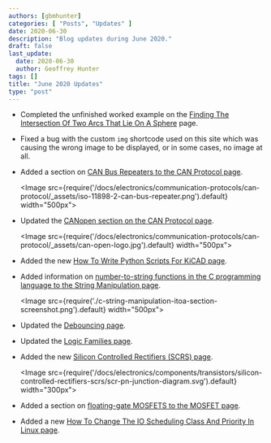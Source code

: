 ```yaml
---
authors: [gbmhunter]
categories: [ "Posts", "Updates" ]
date: 2020-06-30
description: "Blog updates during June 2020."
draft: false
last_update:
  date: 2020-06-30
  author: Geoffrey Hunter
tags: []
title: "June 2020 Updates"
type: "post"
---
```


* Completed the unfinished worked example on the [Finding The Intersection Of Two Arcs That Lie On A Sphere](/) page.

* Fixed a bug with the custom `img` shortcode used on this site which was causing the wrong image to be displayed, or in some cases, no image at all.

* Added a section on [CAN Bus Repeaters to the CAN Protocol page](/electronics/communication-protocols/can-protocol#can-bus-repeaters).

    <Image src={require('/docs/electronics/communication-protocols/can-protocol/_assets/iso-11898-2-can-bus-repeater.png').default} width="500px"></Image>

* Updated the [CANopen section on the CAN Protocol page](/electronics/communication-protocols/can-protocol#canopen).

    <Image src={require('/docs/electronics/communication-protocols/can-protocol/_assets/can-open-logo.jpg').default} width="500px"></Image>

* Added the new [How To Write Python Scripts For KiCAD page](/electronics/general/kicad/how-to-write-python-scripts-for-kicad).

* Added information on [number-to-string functions in the C programming language to the String Manipulation page](/programming/languages/c/string-manipulation-in-c/).

    <Image src={require('./c-string-manipulation-itoa-section-screenshot.png').default} width="500px"></Image>

* Updated the [Debouncing page](/electronics/circuit-design/debouncing).

* Updated the [Logic Families page](/electronics/circuit-design/logic-families).

* Added the new [Silicon Controlled Rectifiers (SCRS) page](/electronics/components/transistors/silicon-controlled-rectifiers-scrs).

    <Image src={require('/docs/electronics/components/transistors/silicon-controlled-rectifiers-scrs/scr-pn-junction-diagram.svg').default} width="300px"></Image>

* Added a section on [floating-gate MOSFETS to the MOSFET page](/electronics/components/transistors/mosfets#floating-gate-mosfets).

* Added a new [How To Change The IO Scheduling Class And Priority In Linux page](/programming/operating-systems/linux/how-to-change-io-scheduling-class-and-priority-in-linux). 